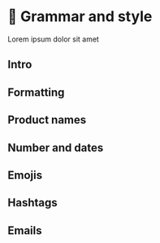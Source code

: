 # 🦄 Grammar and style

Lorem ipsum dolor sit amet

## Intro
## Formatting
## Product names
## Number and dates
## Emojis
## Hashtags
## Emails
